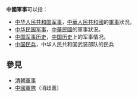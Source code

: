 '''中國軍事'''可以指：
* [[中华人民共和国军事|中华人民共和国军事]]，[[中華人民共和國|中華人民共和國]]的[[軍事|軍事]]狀況。
* [[中华民国军事|中华民国军事]]，[[中華民國|中華民國]]的軍事狀況。
* [[中国军事历史|中国军事历史]]，[[中国历史|中国历史]]上的军事情况。
* [[中国民兵|中国民兵]]，中华人民共和国武装部队的民兵

==參見==
*[[清朝軍事|清朝軍事]]
*[[中國軍隊|中國軍隊]]（消歧義）

{{Disambig|cat=组织机构消歧义}}